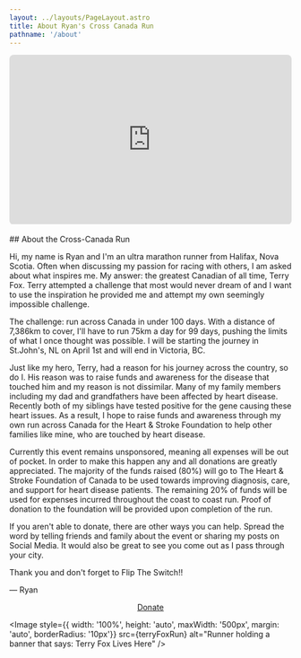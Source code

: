 ```yaml
---
layout: ../layouts/PageLayout.astro
title: About Ryan's Cross Canada Run
pathname: '/about'
---
```



<div style="overflow:hidden;padding-bottom:60%;position:relative;height:0;border-radius: 0.5rem;box-shadow: 0 0 1rem rgba(var(--text-color), 0.2);">
<iframe style="left:0;top:0;height:100%;width:100%;position:absolute;" src="https://www.youtube.com/embed/gfQc4iJXJV4?si=yo0-oKs-oNBhPHDM" title="YouTube video player" frameborder="0" allow="accelerometer; autoplay; clipboard-write; encrypted-media; gyroscope; picture-in-picture; web-share" referrerpolicy="strict-origin-when-cross-origin" allowfullscreen></iframe>
</div>
<br />
## About the Cross-Canada Run

Hi, my name is Ryan and I'm an ultra marathon runner from Halifax, Nova Scotia. Often when discussing my passion for racing with others, I am asked about what inspires me. My answer: the greatest Canadian of all time, Terry Fox. Terry attempted a challenge that most would never dream of and I want to use the inspiration he provided me and attempt my own seemingly impossible challenge.

The challenge: run across Canada in under 100 days. With a distance of 7,386km to cover, I'll have to run 75km a day for 99 days, pushing the limits of what I once thought was possible. I will be starting the journey in St.John's, NL on April 1st and will end in Victoria, BC.

Just like my hero, Terry, had a reason for his journey across the country, so do I. His reason was to raise funds and awareness for the disease that touched him and my reason is not dissimilar. Many of my family members including my dad and grandfathers have been affected by heart disease. Recently both of my siblings have tested positive for the gene causing these heart issues. As a result, I hope to raise funds and awareness through my own run across Canada for the Heart & Stroke Foundation to help other families like mine, who are touched by heart disease.

Currently this event remains unsponsored, meaning all expenses will be out of pocket. In order to make this happen any and all donations are greatly appreciated. The majority of the funds raised (80%) will go to The Heart & Stroke Foundation of Canada to be used towards improving diagnosis, care, and support for heart disease patients. The remaining 20% of funds will be used for expenses incurred throughout the coast to coast run. Proof of donation to the foundation will be provided upon completion of the run.

If you aren't able to donate, there are other ways you can help. Spread the word by telling friends and family about the event or sharing my posts on Social Media. It would also be great to see you come out as I pass through your city.

Thank you and don't forget to Flip The Switch!!

— Ryan

<center>
<a className="link" target="_blank" href="https://www.gofundme.com/f/ryans-crosscanada-run">Donate</a>
</center>

<Image 
    style={{ width: '100%', height: 'auto', maxWidth: '500px', margin: 'auto', borderRadius: '10px'}}
    src={terryFoxRun} 
    alt="Runner holding a banner that says: Terry Fox Lives Here"
/>